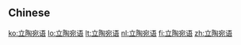 {{also|立陶宛語}}
==Chinese==
{{zh-see|立陶宛語}}

[[ko:立陶宛语]]
[[lo:立陶宛语]]
[[lt:立陶宛语]]
[[nl:立陶宛语]]
[[fi:立陶宛语]]
[[zh:立陶宛语]]